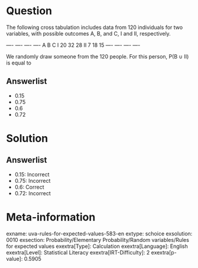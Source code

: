 Question
========

The following cross tabulation includes data from 120 individuals for two variables, with possible outcomes A, B, and C, I and II, respectively.

  ---- ---- ---- ---- A B C I 20 32 28 II 7 18 15 ---- ---- ---- ----

We randomly draw someone from the 120 people. For this person, P(B ∪ II) is equal to

Answerlist
----------

* 0.15
* 0.75
* 0.6
* 0.72

Solution
========

Answerlist
----------

* 0.15: Incorrect
* 0.75: Incorrect
* 0.6: Correct
* 0.72: Incorrect

Meta-information
================
exname: uva-rules-for-expected-values-583-en
extype: schoice
exsolution: 0010
exsection: Probability/Elementary Probability/Random variables/Rules for expected values
exextra[Type]: Calculation
exextra[Language]: English
exextra[Level]: Statistical Literacy
exextra[IRT-Difficulty]: 2
exextra[p-value]: 0.5905
